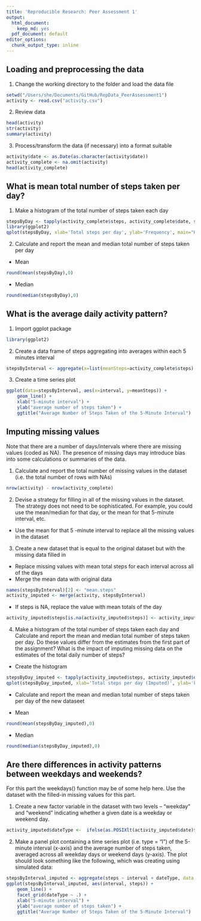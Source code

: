 ```yaml
---
title: 'Reproducible Research: Peer Assessment 1'
output:
  html_document:
    keep_md: yes
  pdf_document: default
editor_options:
  chunk_output_type: inline
---
```



## Loading and preprocessing the data
1. Change the working directory to the folder and load the data file
``` r
setwd("/Users/she/Documents/GitHub/RepData_PeerAssessment1")
activity <- read.csv("activity.csv")
```
2. Review data
```  r
head(activity)
str(activity)
summary(activity)
```
3. Process/transform the data (if necessary) into a format suitable 
``` r
activity$date <- as.Date(as.character(activity$date))
activity_complete <- na.omit(activity)
head(activity_complete)
```

## What is mean total number of steps taken per day?
1. Make a histogram of the total number of steps taken each day
``` r
stepsByDay <- tapply(activity_complete$steps, activity_complete$date, sum, na.rm=TRUE)
library(ggplot2)
qplot(stepsByDay, xlab='Total steps per day', ylab='Frequency', main="Histogram of the Total Number of Steps Taken Each Day",binwidth=500)
```

2. Calculate and report the mean and median total number of steps taken per day
* Mean
``` r
round(mean(stepsByDay),0)
```
* Median
``` r
round(median(stepsByDay),0)
```

## What is the average daily activity pattern?
1. Import ggplot package
``` r
library(ggplot2)
```
2. Create a data frame of steps aggregating into averages within each 5 minutes interval
``` r
stepsByInterval <- aggregate(x=list(meanSteps=activity_complete$steps), by=list(interval=activity_complete$interval), FUN=mean)
```
3. Create a time series plot
``` r
ggplot(data=stepsByInterval, aes(x=interval, y=meanSteps)) +
    geom_line() +
    xlab("5-minute interval") +
    ylab("average number of steps taken") +
    ggtitle("Average Number of Steps Taken of the 5-Minute Interval")
```

## Imputing missing values
Note that there are a number of days/intervals where there are missing values (coded as NA). The presence of missing days may introduce bias into some calculations or summaries of the data.

1. Calculate and report the total number of missing values in the dataset
(i.e. the total number of rows with NAs)
``` r
nrow(activity) - nrow(activity_complete)
```
2. Devise a strategy for filling in all of the missing values in the dataset. The strategy does not need to be sophisticated. For example, you could use the mean/median for that day, or the mean for that 5-minute interval, etc.
* Use the mean for that 5 -minute interval to replace all the missing values in the dataset
3. Create a new dataset that is equal to the original dataset but with the missing data filled in
* Replace missing values with mean total steps for each interval across all of the days
* Merge the mean data with original data
```r
names(stepsByInterval)[2] <- "mean.steps"
activity_imputed <- merge(activity, stepsByInterval)
```
* If steps is NA, replace the value with mean totals of the day
```r
activity_imputed$steps[is.na(activity_imputed$steps)] <- activity_imputed$mean.steps[is.na(activity_imputed$steps)]
```
4. Make a histogram of the total number of steps taken each day and Calculate and report the mean and median total number of steps taken per day. Do these values differ from the estimates from the first part of the assignment? What is the impact of imputing missing data on the estimates of the total daily number of steps?
* Create the histogram
```r
stepsByDay_imputed <- tapply(activity_imputed$steps, activity_imputed$date, sum)
qplot(stepsByDay_imputed, xlab='Total steps per day (Imputed)', ylab='Frequency', main="Histogram of the Total Number of Steps Taken Each Day with Imputed Data", binwidth=500)
```

* Calculate and report the mean and median total number of steps taken per day of the new dataseet

* Mean
``` r
round(mean(stepsByDay_imputed),0)
```
* Median
``` r
round(median(stepsByDay_imputed),0)
```

## Are there differences in activity patterns between weekdays and weekends?
For this part the weekdays() function may be of some help here. Use the dataset with the filled-in missing values for this part.

1. Create a new factor variable in the dataset with two levels – “weekday” and “weekend” indicating whether a given date is a weekday or weekend day.
```r
activity_imputed$dateType <-  ifelse(as.POSIXlt(activity_imputed$date)$wday %in% c(0,6), 'weekend', 'weekday')
```

2. Make a panel plot containing a time series plot (i.e. type = "l") of the 5-minute interval (x-axis) and the average number of steps taken, averaged across all weekday days or weekend days (y-axis). The plot should look something like the following, which was creating using simulated data:
``` r
stepsByInterval_imputed <- aggregate(steps ~ interval + dateType, data = activity_imputed, mean)
ggplot(stepsByInterval_imputed, aes(interval, steps)) +
    geom_line() +
    facet_grid(dateType ~ .) +
    xlab("5-minute interval") +
    ylab("average number of steps taken") +
    ggtitle("Average Number of Steps Taken of the 5-Minute Interval")
```